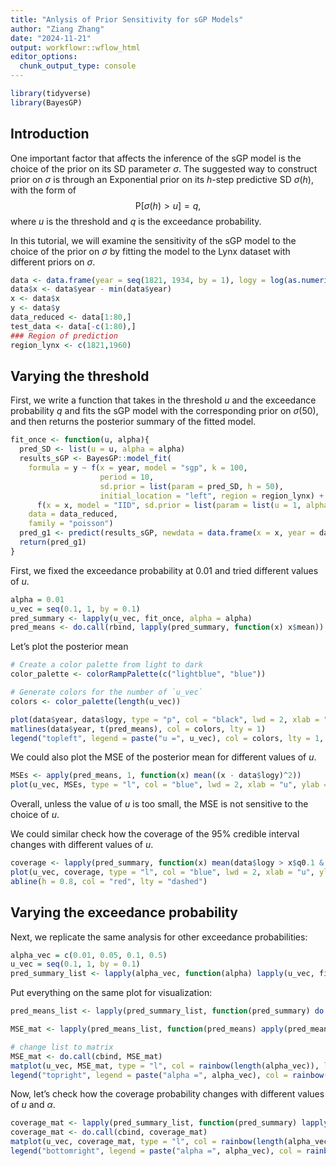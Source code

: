 ```yaml
---
title: "Anlysis of Prior Sensitivity for sGP Models"
author: "Ziang Zhang"
date: "2024-11-21"
output: workflowr::wflow_html
editor_options:
  chunk_output_type: console
---
```


```r
library(tidyverse)
library(BayesGP)
```


## Introduction

One important factor that affects the inference of the sGP model is the choice of the prior on its SD parameter $\sigma$.
The suggested way to construct prior on $\sigma$ is through an Exponential prior on its $h$-step predictive SD $\sigma(h)$, with the form of
$$
\text{P}[\sigma(h)>u] = q,
$$
where $u$ is the threshold and $q$ is the exceedance probability.

In this tutorial, we will examine the sensitivity of the sGP model to the choice of the prior on $\sigma$ by fitting the model to the Lynx dataset with different priors on $\sigma$.

```r
data <- data.frame(year = seq(1821, 1934, by = 1), logy = log(as.numeric(lynx)), y = as.numeric(lynx))
data$x <- data$year - min(data$year)
x <- data$x
y <- data$y
data_reduced <- data[1:80,]
test_data <- data[-c(1:80),]
### Region of prediction
region_lynx <- c(1821,1960)
```


## Varying the threshold

First, we write a function that takes in the threshold $u$ and the exceedance probability $q$ and fits the sGP model with the corresponding prior on $\sigma(50)$, and then returns the posterior summary of the fitted model.

```r
fit_once <- function(u, alpha){
  pred_SD <- list(u = u, alpha = alpha)
  results_sGP <- BayesGP::model_fit(
    formula = y ~ f(x = year, model = "sgp", k = 100,
                    period = 10,
                    sd.prior = list(param = pred_SD, h = 50), 
                    initial_location = "left", region = region_lynx) +
      f(x = x, model = "IID", sd.prior = list(param = list(u = 1, alpha = 0.5))),
    data = data_reduced,
    family = "poisson")
  pred_g1 <- predict(results_sGP, newdata = data.frame(x = x, year = data$year), variable = "year", include.intercept = T, quantiles = c(0.1,0.9))
  return(pred_g1)
}
```

First, we fixed the exceedance probability at $0.01$ and tried different values of $u$.

```r
alpha = 0.01
u_vec = seq(0.1, 1, by = 0.1)
pred_summary <- lapply(u_vec, fit_once, alpha = alpha)
pred_means <- do.call(rbind, lapply(pred_summary, function(x) x$mean))
```

Let's plot the posterior mean 

```r
# Create a color palette from light to dark
color_palette <- colorRampPalette(c("lightblue", "blue"))

# Generate colors for the number of `u_vec`
colors <- color_palette(length(u_vec))

plot(data$year, data$logy, type = "p", col = "black", lwd = 2, xlab = "Year", ylab = "Lynx count", cex = 0.1)
matlines(data$year, t(pred_means), col = colors, lty = 1)
legend("topleft", legend = paste("u =", u_vec), col = colors, lty = 1, cex = 1)
```


We could also plot the MSE of the posterior mean for different values of $u$.

```r
MSEs <- apply(pred_means, 1, function(x) mean((x - data$logy)^2))
plot(u_vec, MSEs, type = "l", col = "blue", lwd = 2, xlab = "u", ylab = "MSE")
```

Overall, unless the value of $u$ is too small, the MSE is not sensitive to the choice of $u$.


We could similar check how the coverage of the 95% credible interval changes with different values of $u$.

```r
coverage <- lapply(pred_summary, function(x) mean(data$logy > x$q0.1 & data$logy < x$q0.9))
plot(u_vec, coverage, type = "l", col = "blue", lwd = 2, xlab = "u", ylab = "Coverage", ylim = c(0,1))
abline(h = 0.8, col = "red", lty = "dashed")
```


## Varying the exceedance probability


Next, we replicate the same analysis for other exceedance probabilities:

```r
alpha_vec = c(0.01, 0.05, 0.1, 0.5)
u_vec = seq(0.1, 1, by = 0.1)
pred_summary_list <- lapply(alpha_vec, function(alpha) lapply(u_vec, fit_once, alpha = alpha))
```


Put everything on the same plot for visualization:

```r
pred_means_list <- lapply(pred_summary_list, function(pred_summary) do.call(rbind, lapply(pred_summary, function(x) x$mean)))

MSE_mat <- lapply(pred_means_list, function(pred_means) apply(pred_means, 1, function(x) mean((x - data$logy)^2)))

# change list to matrix
MSE_mat <- do.call(cbind, MSE_mat)
matplot(u_vec, MSE_mat, type = "l", col = rainbow(length(alpha_vec)), lwd = 2, xlab = "u", ylab = "MSE")
legend("topright", legend = paste("alpha =", alpha_vec), col = rainbow(length(alpha_vec)), lty = 1, cex = 1)
```

Now, let's check how the coverage probability changes with different values of $u$ and $\alpha$.

```r
coverage_mat <- lapply(pred_summary_list, function(pred_summary) lapply(pred_summary, function(x) mean(data$logy > x$q0.1 & data$logy < x$q0.9)))
coverage_mat <- do.call(cbind, coverage_mat)
matplot(u_vec, coverage_mat, type = "l", col = rainbow(length(alpha_vec)), lwd = 2, xlab = "u", ylab = "Coverage", ylim = c(0,1))
legend("bottomright", legend = paste("alpha =", alpha_vec), col = rainbow(length(alpha_vec)), lty = 1, cex = 1)
```




